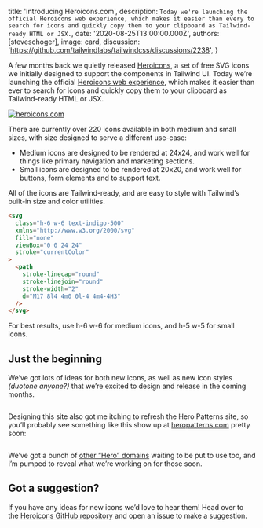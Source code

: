 
  title: 'Introducing Heroicons.com',
  description: `Today we're launching the official Heroicons web experience, which makes it easier than every to search for icons and quickly copy them to your clipboard as Tailwind-ready HTML or JSX.`,
  date: '2020-08-25T13:00:00.000Z',
  authors: [steveschoger],
  image: card,
  discussion: 'https://github.com/tailwindlabs/tailwindcss/discussions/2238',
}

A few months back we quietly released [Heroicons](https://www.heroicons.com/), a set of free SVG icons we initially designed to support the components in Tailwind UI. Today we’re launching the official [Heroicons web experience](https://www.heroicons.com/), which makes it easier than ever to search for icons and quickly copy them to your clipboard as Tailwind-ready HTML or JSX.

<!--more-->

<a href="https://heroicons.com">
  <img src={banner} alt="heroicons.com" />
</a>

There are currently over 220 icons available in both medium and small sizes, with size designed to serve a different use-case:

- Medium icons are designed to be rendered at 24x24, and work well for things like primary navigation and marketing sections.
- Small icons are designed to be rendered at 20x20, and work well for buttons, form elements and to support text.

All of the icons are Tailwind-ready, and are easy to style with Tailwind’s built-in size and color utilities.

```html
<svg
  class="h-6 w-6 text-indigo-500"
  xmlns="http://www.w3.org/2000/svg"
  fill="none"
  viewBox="0 0 24 24"
  stroke="currentColor"
>
  <path
    stroke-linecap="round"
    stroke-linejoin="round"
    stroke-width="2"
    d="M17 8l4 4m0 0l-4 4m4-4H3"
  />
</svg>
```

For best results, use h-6 w-6 for medium icons, and h-5 w-5 for small icons.

## Just the beginning

We’ve got lots of ideas for both new icons, as well as new icon styles _(duotone anyone?)_ that we’re excited to design and release in the coming months.

<img src={iconStyles} alt="" />

Designing this site also got me itching to refresh the Hero Patterns site, so you’ll probably see something like this show up at [heropatterns.com](http://www.heropatterns.com/) pretty soon:

<img src={heroPatternsPreview} alt="" />

We’ve got a bunch of [other “Hero” domains](https://twitter.com/steveschoger/status/1266042614710767616?s=20) waiting to be put to use too, and I’m pumped to reveal what we’re working on for those soon.

## Got a suggestion?

If you have any ideas for new icons we’d love to hear them! Head over to the [Heroicons GitHub repository](https://github.com/tailwindlabs/heroicons) and open an issue to make a suggestion.
